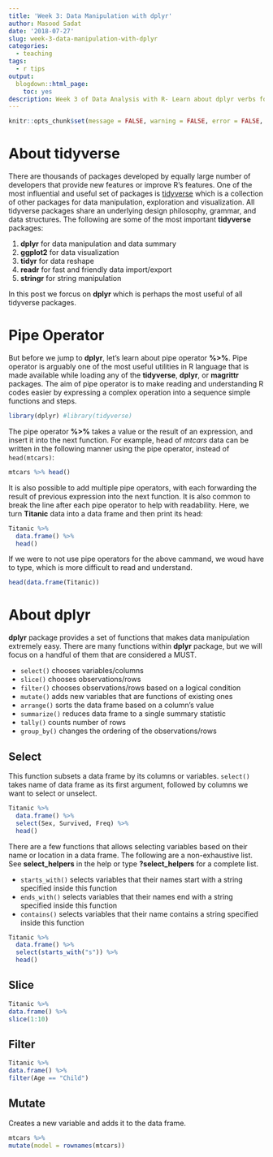 ```yaml
---
title: 'Week 3: Data Manipulation with dplyr'
author: Masood Sadat
date: '2018-07-27'
slug: week-3-data-manipulation-with-dplyr
categories:
  - teaching
tags:
  - r tips
output:
  blogdown::html_page:
    toc: yes
description: Week 3 of Data Analysis with R- Learn about dplyr verbs for easy data manipulation, grouping and summarizing. Master pipe operator as an alternative to nesting multiple functions, which improves readability of complex code.
---
```


```r
knitr::opts_chunk$set(message = FALSE, warning = FALSE, error = FALSE, fig.height = 3)
```

# About tidyverse

There are thousands of packages developed by equally large number of developers that provide new features or improve R’s features. One of the most influential and useful set of packages is [tidyverse](https://www.tidyverse.org) which is a collection of other packages for data manipulation, exploration and visualization. All tidyverse packages share an underlying design philosophy, grammar, and data structures. The following are some of the most important **tidyverse** packages:

1. **dplyr** for data manipulation and data summary
2. **ggplot2** for data visualization
3. **tidyr** for data reshape
4. **readr** for fast and friendly data import/export
5. **stringr** for string manipulation

In this post we forcus on **dplyr** which is perhaps the most useful of all tidyverse packages.

# Pipe Operator

But before we jump to **dplyr**, let's learn about pipe operator **%>%**. Pipe operator is arguably one of the most useful utilities in R language that is made available while loading any of the **tidyverse**, **dplyr**, or **magrittr** packages. The aim of pipe operator is to make reading and understanding R codes easier by expressing a complex operation into a sequence simple functions and steps.

```r
library(dplyr) #library(tidyverse)
```

The pipe operator **%>%** takes a value or the result of an expression, and insert it into the next function. For example, head of _mtcars_ data can be written in the following manner using the pipe operator, instead of `head(mtcars)`:

```r
mtcars %>% head()
```

It is also possible to add multiple pipe operators, with each forwarding the result of previous expression into the next function. It is also common to break the line after each pipe operator to help with readability. Here, we turn **Titanic** data into a data frame and then print its head:

```r
Titanic %>%
  data.frame() %>%
  head()
```

If we were to not use pipe operators for the above cammand, we woud have to type, which is more difficult to read and understand.

```r
head(data.frame(Titanic))
```

# About dplyr

**dplyr** package provides a set of functions that makes data manipulation extremely easy. There are many functions within **dplyr** package, but we will focus on a handful of them that are considered a MUST.

- `select()` chooses variables/columns
- `slice()` chooses observations/rows
- `filter()` chooses observations/rows based on a logical condition
- `mutate()` adds new variables that are functions of existing ones
- `arrange()` sorts the data frame based on a column's value
- `summarize()` reduces data frame to a single summary statistic
- `tally()` counts number of rows
- `group_by()` changes the ordering of the observations/rows

## Select

This function subsets a data frame by its columns or variables. `select()` takes name of data frame as its first argument, followed by columns we want to select or unselect.

```r
Titanic %>% 
  data.frame() %>% 
  select(Sex, Survived, Freq) %>%
  head()
```

There are a few functions that allows selecting variables based on their name or location in a data frame. The following are a non-exhaustive list. See **select_helpers** in the help or type **?select_helpers** for a complete list.

- `starts_with()` selects variables that their names start with a string specified inside this function
- `ends_with()` selects variables that their names end with a string specified inside this function
- `contains()` selects variables that their name contains a string specified inside this function

```r
Titanic %>%
  data.frame() %>%
  select(starts_with("s")) %>%
  head()
```

## Slice

```r
Titanic %>% 
data.frame() %>% 
slice(1:10)
```

## Filter

```r
Titanic %>% 
data.frame() %>% 
filter(Age == "Child")
```

## Mutate

Creates a new variable and adds it to the data frame.

```r
mtcars %>% 
mutate(model = rownames(mtcars))
```







